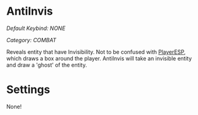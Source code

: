 # AntiInvis
*Default Keybind: NONE*

*Category: COMBAT*

Reveals entity that have Invisibility. Not to be confused with [PlayerESP](http://aobaclient.com/wiki/hacks/playeresp), which draws a box around the player.
AntiInvis will take an invisible entity and draw a 'ghost' of the entity.

# Settings
None!
